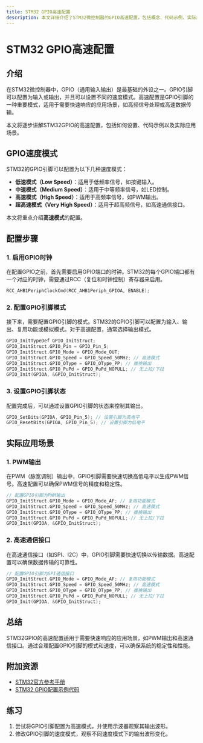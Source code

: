 ```yaml
---
title: STM32 GPIO高速配置
description: 本文详细介绍了STM32微控制器的GPIO高速配置，包括概念、代码示例、实际应用场景以及总结和附加资源。
---
```


# STM32 GPIO高速配置

## 介绍

在STM32微控制器中，GPIO（通用输入输出）是最基础的外设之一。GPIO引脚可以配置为输入或输出，并且可以设置不同的速度模式。高速配置是GPIO引脚的一种重要模式，适用于需要快速响应的应用场景，如高频信号处理或高速数据传输。

本文将逐步讲解STM32GPIO的高速配置，包括如何设置、代码示例以及实际应用场景。

## GPIO速度模式

STM32的GPIO引脚可以配置为以下几种速度模式：

- **低速模式（Low Speed）**：适用于低频率信号，如按键输入。
- **中速模式（Medium Speed）**：适用于中等频率信号，如LED控制。
- **高速模式（High Speed）**：适用于高频率信号，如PWM输出。
- **超高速模式（Very High Speed）**：适用于超高频信号，如高速通信接口。

本文将重点介绍**高速模式**的配置。

## 配置步骤

### 1. 启用GPIO时钟

在配置GPIO之前，首先需要启用GPIO端口的时钟。STM32的每个GPIO端口都有一个对应的时钟，需要通过RCC（复位和时钟控制）寄存器来启用。

```c
RCC_AHB1PeriphClockCmd(RCC_AHB1Periph_GPIOA, ENABLE);
```

### 2. 配置GPIO引脚模式

接下来，需要配置GPIO引脚的模式。STM32的GPIO引脚可以配置为输入、输出、复用功能或模拟模式。对于高速配置，通常选择输出模式。

```c
GPIO_InitTypeDef GPIO_InitStruct;
GPIO_InitStruct.GPIO_Pin = GPIO_Pin_5;
GPIO_InitStruct.GPIO_Mode = GPIO_Mode_OUT;
GPIO_InitStruct.GPIO_Speed = GPIO_Speed_50MHz; // 高速模式
GPIO_InitStruct.GPIO_OType = GPIO_OType_PP; // 推挽输出
GPIO_InitStruct.GPIO_PuPd = GPIO_PuPd_NOPULL; // 无上拉/下拉
GPIO_Init(GPIOA, &GPIO_InitStruct);
```

### 3. 设置GPIO引脚状态

配置完成后，可以通过设置GPIO引脚的状态来控制其输出。

```c
GPIO_SetBits(GPIOA, GPIO_Pin_5); // 设置引脚为高电平
GPIO_ResetBits(GPIOA, GPIO_Pin_5); // 设置引脚为低电平
```

## 实际应用场景

### 1. PWM输出

在PWM（脉宽调制）输出中，GPIO引脚需要快速切换高低电平以生成PWM信号。高速配置可以确保PWM信号的精度和稳定性。

```c
// 配置GPIO引脚为PWM输出
GPIO_InitStruct.GPIO_Mode = GPIO_Mode_AF; // 复用功能模式
GPIO_InitStruct.GPIO_Speed = GPIO_Speed_50MHz; // 高速模式
GPIO_InitStruct.GPIO_OType = GPIO_OType_PP; // 推挽输出
GPIO_InitStruct.GPIO_PuPd = GPIO_PuPd_NOPULL; // 无上拉/下拉
GPIO_Init(GPIOA, &GPIO_InitStruct);
```

### 2. 高速通信接口

在高速通信接口（如SPI、I2C）中，GPIO引脚需要快速切换以传输数据。高速配置可以确保数据传输的可靠性。

```c
// 配置GPIO引脚为SPI通信接口
GPIO_InitStruct.GPIO_Mode = GPIO_Mode_AF; // 复用功能模式
GPIO_InitStruct.GPIO_Speed = GPIO_Speed_50MHz; // 高速模式
GPIO_InitStruct.GPIO_OType = GPIO_OType_PP; // 推挽输出
GPIO_InitStruct.GPIO_PuPd = GPIO_PuPd_NOPULL; // 无上拉/下拉
GPIO_Init(GPIOA, &GPIO_InitStruct);
```

## 总结

STM32GPIO的高速配置适用于需要快速响应的应用场景，如PWM输出和高速通信接口。通过合理配置GPIO引脚的模式和速度，可以确保系统的稳定性和性能。

## 附加资源

- [STM32官方参考手册](https://www.st.com/content/st_com/en/products/microcontrollers-microprocessors/stm32-32-bit-arm-cortex-mcus.html)
- [STM32 GPIO配置示例代码](https://github.com/stm32duino/Arduino_Core_STM32)

## 练习

1. 尝试将GPIO引脚配置为高速模式，并使用示波器观察其输出波形。
2. 修改GPIO引脚的速度模式，观察不同速度模式下的输出波形变化。
